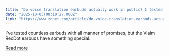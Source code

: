 ```yaml
---
title: "Do voice translation earbuds actually work in public? I tested some, here's my verdict"
date: "2025-10-05T08:10:27.000Z"
link: "https://www.zdnet.com/article/do-voice-translation-earbuds-actually-work-in-public-i-tested-some-heres-my-verdict/"
---
```


I've tested countless earbuds with all manner of promises, but the Viaim RecDot earbuds have something special.

[Read more](https://www.zdnet.com/article/do-voice-translation-earbuds-actually-work-in-public-i-tested-some-heres-my-verdict/)
